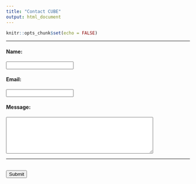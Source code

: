 ```yaml
---
title: "Contact CUBE"
output: html_document
---
```


```r
knitr::opts_chunk$set(echo = FALSE)
```

----

<!-- Sample HTML Form -->
<form name="gform" enctype="text/plain" action="https://docs.google.com/forms/d/e/1FAIpQLSd-Vwhr0J7ShhAg_RWPJ2qdH9RnV5E1_aShIooFEoAKtfkKcg/formResponse?" target="hidden_iframe" onsubmit="submitted=true;">
    <h4>Name:</h4>
    <input type="text" name="name">
    <h4>Email:</h4>
    <input type="text" name="email"><br>
    <h4>Message:</h4>
    <textarea name="textbody" cols="40" rows="5" style="height:100px;width:80%"></textarea>
    <hr>
    <br>
    <input type="submit" value="Submit">
    <br>
</form>
<iframe name="hidden_iframe" id="hidden_iframe" style="display:none;" onload="if(submitted) {}"></iframe>
<script src="assets/js/jquery.min.js"></script>
<script type="text/javascript">var submitted=false;</script>
<script type="text/javascript">
$('#gform').on('submit', function(e) {
    $('#gform *').fadeOut(2000);
    $('#gform').prepend('Your submission has been processed...');
    });
</script>
